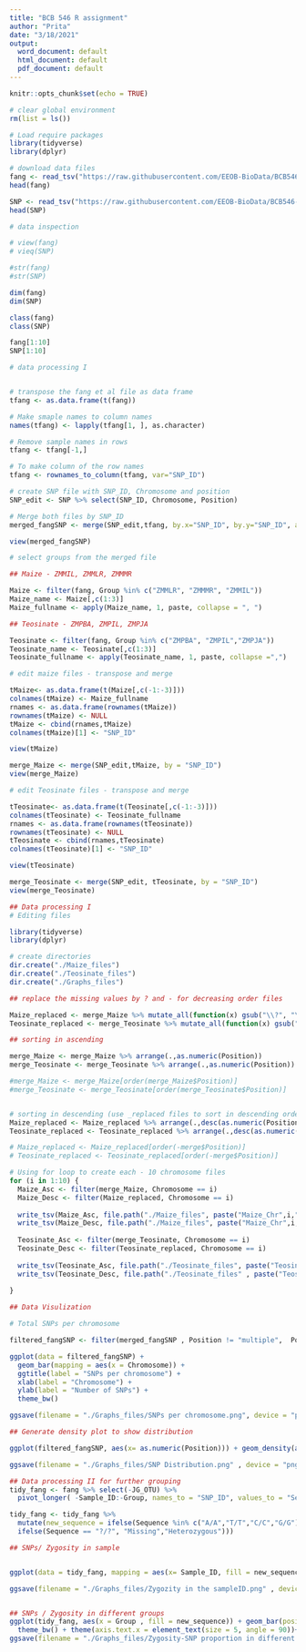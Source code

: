 ```yaml
---
title: "BCB 546 R assignment"
author: "Prita"
date: "3/18/2021"
output:
  word_document: default
  html_document: default
  pdf_document: default
---
```


```r
knitr::opts_chunk$set(echo = TRUE)
```

```r
# clear global environment
rm(list = ls())

# Load require packages
library(tidyverse)
library(dplyr)


```

```r
# download data files
fang <- read_tsv("https://raw.githubusercontent.com/EEOB-BioData/BCB546-Spring2021/main/assignments/UNIX_Assignment/fang_et_al_genotypes.txt")
head(fang)

SNP <- read_tsv("https://raw.githubusercontent.com/EEOB-BioData/BCB546-Spring2021/main/assignments/UNIX_Assignment/snp_position.txt")
head(SNP)

```

```r
# data inspection

# view(fang)
# vieq(SNP)

#str(fang)
#str(SNP)

dim(fang)
dim(SNP)

class(fang)
class(SNP)

fang[1:10]
SNP[1:10]

```

```r
# data processing I


# transpose the fang et al file as data frame 
tfang <- as.data.frame(t(fang))

# Make smaple names to column names
names(tfang) <- lapply(tfang[1, ], as.character)

# Remove sample names in rows
tfang <- tfang[-1,]

# To make column of the row names
tfang <- rownames_to_column(tfang, var="SNP_ID")

# create SNP file with SNP_ID, Chromosome and position
SNP_edit <- SNP %>% select(SNP_ID, Chromosome, Position)

# Merge both files by SNP_ID
merged_fangSNP <- merge(SNP_edit,tfang, by.x="SNP_ID", by.y="SNP_ID", all = TRUE)

view(merged_fangSNP)

# select groups from the merged file

## Maize - ZMMIL, ZMMLR, ZMMMR

Maize <- filter(fang, Group %in% c("ZMMLR", "ZMMMR", "ZMMIL"))
Maize_name <- Maize[,c(1:3)]
Maize_fullname <- apply(Maize_name, 1, paste, collapse = ", ") 

## Teosinate - ZMPBA, ZMPIL, ZMPJA

Teosinate <- filter(fang, Group %in% c("ZMPBA", "ZMPIL","ZMPJA"))
Teosinate_name <- Teosinate[,c(1:3)]
Teosinate_fullname <- apply(Teosinate_name, 1, paste, collapse =",")

# edit maize files - transpose and merge

tMaize<- as.data.frame(t(Maize[,c(-1:-3)]))
colnames(tMaize) <- Maize_fullname
rnames <- as.data.frame(rownames(tMaize))
rownames(tMaize) <- NULL
tMaize <- cbind(rnames,tMaize)
colnames(tMaize)[1] <- "SNP_ID"

view(tMaize)

merge_Maize <- merge(SNP_edit,tMaize, by = "SNP_ID")
view(merge_Maize)

# edit Teosinate files - transpose and merge

tTeosinate<- as.data.frame(t(Teosinate[,c(-1:-3)]))
colnames(tTeosinate) <- Teosinate_fullname
rnames <- as.data.frame(rownames(tTeosinate))
rownames(tTeosinate) <- NULL
tTeosinate <- cbind(rnames,tTeosinate)
colnames(tTeosinate)[1] <- "SNP_ID"

view(tTeosinate)

merge_Teosinate <- merge(SNP_edit, tTeosinate, by = "SNP_ID")
view(merge_Teosinate)

```

```r

## Data processing I
# Editing files 

library(tidyverse)
library(dplyr)

# create directories
dir.create("./Maize_files")
dir.create("./Teosinate_files")
dir.create("./Graphs_files")

## replace the missing values by ? and - for decreasing order files

Maize_replaced <- merge_Maize %>% mutate_all(function(x) gsub("\\?", "\\-",x))
Teosinate_replaced <- merge_Teosinate %>% mutate_all(function(x) gsub("\\?", "\\-",x))

## sorting in ascending 

merge_Maize <- merge_Maize %>% arrange(.,as.numeric(Position))
merge_Teosinate <- merge_Teosinate %>% arrange(.,as.numeric(Position))

#merge_Maize <- merge_Maize[order(merge_Maize$Position)]
#merge_Teosinate <- merge_Teosinate[order(merge_Teosinate$Position)]


# sorting in descending (use _replaced files to sort in descending order)
Maize_replaced <- Maize_replaced %>% arrange(.,desc(as.numeric(Position)))
Teosinate_replaced <- Teosinate_replaced %>% arrange(.,desc(as.numeric(Position)))

# Maize_replaced <- Maize_replaced[order(-merge$Position)]
# Teosinate_replaced <- Teosinate_replaced[order(-merge$Position)]


```


```r

# Using for loop to create each - 10 chromosome files
for (i in 1:10) {
  Maize_Asc <- filter(merge_Maize, Chromosome == i)
  Maize_Desc <- filter(Maize_replaced, Chromosome == i)
  
  write_tsv(Maize_Asc, file.path("./Maize_files", paste("Maize_Chr",i,"increasing.txt", sep = "_")))
  write_tsv(Maize_Desc, file.path("./Maize_files", paste("Maize_Chr",i, "decreasing.txt", sep = "_")))
  
  Teosinate_Asc <- filter(merge_Teosinate, Chromosome == i)
  Teosinate_Desc <- filter(Teosinate_replaced, Chromosome == i)
  
  write_tsv(Teosinate_Asc, file.path("./Teosinate_files", paste("Teosinate_Chr",i,"increasing.txt" , sep = "_")))
  write_tsv(Teosinate_Desc, file.path("./Teosinate_files" , paste("Teosinate_Chr",i, "decreasing.txt", sep = "_")))
  
}

```

```r
## Data Visulization

# Total SNPs per chromosome

filtered_fangSNP <- filter(merged_fangSNP , Position != "multiple",  Position != "unknown")

ggplot(data = filtered_fangSNP) +
  geom_bar(mapping = aes(x = Chromosome)) +
  ggtitle(label = "SNPs per chromosome") +
  xlab(label = "Chromosome") +
  ylab(label = "Number of SNPs") +
  theme_bw()

ggsave(filename = "./Graphs_files/SNPs per chromosome.png", device = "png")

## Generate density plot to show distribution

ggplot(filtered_fangSNP, aes(x= as.numeric(Position))) + geom_density(aes(fill = Chromosome)) + facet_wrap(~ Chromosome) + theme_linedraw() + labs(x = "Position", y = "Density")

ggsave(filename = "./Graphs_files/SNP Distribution.png" , device = "png")

```

```r

## Data processing II for further grouping
tidy_fang <- fang %>% select(-JG_OTU) %>% 
  pivot_longer( -Sample_ID:-Group, names_to = "SNP_ID", values_to = "Sequence")

tidy_fang <- tidy_fang %>% 
  mutate(new_sequence = ifelse(Sequence %in% c("A/A","T/T","C/C","G/G"), "Homozygous", 
  ifelse(Sequence == "?/?", "Missing","Heterozygous")))

## SNPs/ Zygosity in sample


ggplot(data = tidy_fang, mapping = aes(x= Sample_ID, fill = new_sequence)) + geom_bar(position = "stack") + theme_classic() + labs(X = "Sample_ID" , y = "Proportion")

ggsave(filename = "./Graphs_files/Zygozity in the sampleID.png" , device = "png")


## SNPs / Zygosity in different groups
ggplot(tidy_fang, aes(x = Group , fill = new_sequence)) + geom_bar(position = "fill") + 
  theme_bw() + theme(axis.text.x = element_text(size = 5, angle = 90))+ labs(y = "Proportion")
ggsave(filename = "./Graphs_files/Zygosity-SNP proportion in different groups.png" , device = "png" )


```

```r







```

